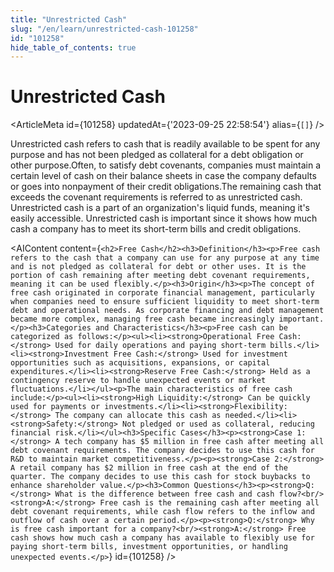 ```yaml
---
title: "Unrestricted Cash"
slug: "/en/learn/unrestricted-cash-101258"
id: "101258"
hide_table_of_contents: true
---
```



# Unrestricted Cash

<ArticleMeta id={101258} updatedAt={'2023-09-25 22:58:54'} alias={`[]`} />
<div className='border-solid border-b border-t-0 my-4 border-[var(--ifm-color-gray-300)]' />

Unrestricted cash refers to cash that is readily available to be spent for any purpose and has not been pledged as collateral for a debt obligation or other purpose.Often, to satisfy debt covenants, companies must maintain a certain level of cash on their balance sheets in case the company defaults or goes into nonpayment of their credit obligations.The remaining cash that exceeds the covenant requirements is referred to as unrestricted cash. Unrestricted cash is a part of an organization's liquid funds, meaning it's easily accessible. Unrestricted cash is important since it shows how much cash a company has to meet its short-term bills and credit obligations.

<AIContent content={`<h2>Free Cash</h2><h3>Definition</h3><p>Free cash refers to the cash that a company can use for any purpose at any time and is not pledged as collateral for debt or other uses. It is the portion of cash remaining after meeting debt covenant requirements, meaning it can be used flexibly.</p><h3>Origin</h3><p>The concept of free cash originated in corporate financial management, particularly when companies need to ensure sufficient liquidity to meet short-term debt and operational needs. As corporate financing and debt management became more complex, managing free cash became increasingly important.</p><h3>Categories and Characteristics</h3><p>Free cash can be categorized as follows:</p><ul><li><strong>Operational Free Cash:</strong> Used for daily operations and paying short-term bills.</li><li><strong>Investment Free Cash:</strong> Used for investment opportunities such as acquisitions, expansions, or capital expenditures.</li><li><strong>Reserve Free Cash:</strong> Held as a contingency reserve to handle unexpected events or market fluctuations.</li></ul><p>The main characteristics of free cash include:</p><ul><li><strong>High Liquidity:</strong> Can be quickly used for payments or investments.</li><li><strong>Flexibility:</strong> The company can allocate this cash as needed.</li><li><strong>Safety:</strong> Not pledged or used as collateral, reducing financial risk.</li></ul><h3>Specific Cases</h3><p><strong>Case 1:</strong> A tech company has $5 million in free cash after meeting all debt covenant requirements. The company decides to use this cash for R&D to maintain market competitiveness.</p><p><strong>Case 2:</strong> A retail company has $2 million in free cash at the end of the quarter. The company decides to use this cash for stock buybacks to enhance shareholder value.</p><h3>Common Questions</h3><p><strong>Q:</strong> What is the difference between free cash and cash flow?<br/><strong>A:</strong> Free cash is the remaining cash after meeting all debt covenant requirements, while cash flow refers to the inflow and outflow of cash over a certain period.</p><p><strong>Q:</strong> Why is free cash important for a company?<br/><strong>A:</strong> Free cash shows how much cash a company has available to flexibly use for paying short-term bills, investment opportunities, or handling unexpected events.</p>`} id={101258} />
